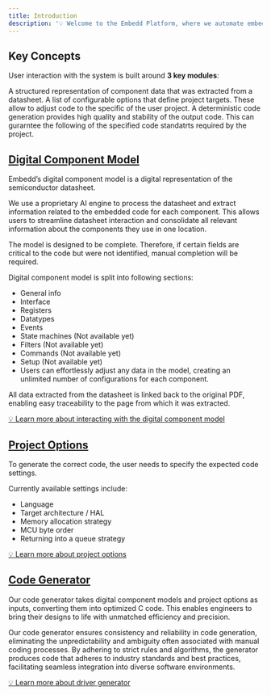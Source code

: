 ```yaml
---
title: Introduction
description: '💡 Welcome to the Embedd Platform, where we automate embedded software development. Our platform streamlines the transition from datasheet to code, enabling developers to focus on innovation instead of mundane tasks.'
---
```


## Key Concepts

User interaction with the system is built around **3 key modules**:

<CardGroup cols={3}>
  <Card
    title="Digital Component Model"
    href="/pages/digital-component-model"
  >
A structured representation of component data that was extracted from a datasheet.
  </Card>
  <Card
    title="Project Options"
    href="/pages/project-options"
  >
A list of configurable options that define project targets. These allow to adjust code to the specific of the user project.
  </Card>
  <Card
    title="Code Generator"
    href="/pages/generating-drivers"
  >
A deterministic code generation provides high quality and stability of the output code. This can gurarntee the following of the specified code standatrts required by the project.
  </Card>
</CardGroup>

## [Digital Component Model](/pages/digital-component-model)

Embedd’s digital component model is a digital representation of the semiconductor datasheet.

We use a proprietary AI engine to process the datasheet and extract information related to the embedded code for each component. This allows users to streamline datasheet interaction and consolidate all relevant information about the components they use in one location.

The model is designed to be complete. Therefore, if certain fields are critical to the code but were not identified, manual completion will be required.

Digital component model is split into following sections:

- General info
- Interface
- Registers
- Datatypes
- Events
- State machines (Not available yet)
- Filters (Not available yet)
- Commands (Not available yet)
- Setup (Not available yet)
- Users can effortlessly adjust any data in the model, creating an unlimited number of configurations for each component.

All data extracted from the datasheet is linked back to the original PDF, enabling easy traceability to the page from which it was extracted.

[💡 Learn more about interacting with the digital component model](/pages/digital-component-model)

## [Project Options](/pages/project-options)

To generate the correct code, the user needs to specify the expected code settings.

Currently available settings include:

- Language
- Target architecture / HAL
- Memory allocation strategy
- MCU byte order
- Returning into a queue strategy

[💡 Learn more about project options](/pages/project-options)

## [Code Generator](/pages/generating-drivers)

Our code generator takes digital component models and project options as inputs, converting them into optimized C code. This enables engineers to bring their designs to life with unmatched efficiency and precision.

Our code generator ensures consistency and reliability in code generation, eliminating the unpredictability and ambiguity often associated with manual coding processes. By adhering to strict rules and algorithms, the generator produces code that adheres to industry standards and best practices, facilitating seamless integration into diverse software environments.

[💡 Learn more about driver generator](/pages/generating-drivers)
